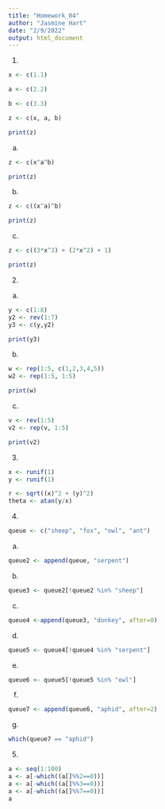 ```yaml
---
title: "Homework_04"
author: "Jasmine Hart"
date: "2/9/2022"
output: html_document
---
```


1.

``` r
x <- c(1.1) 

a <- c(2.2)

b <- c(3.3)
```

``` r
z <- c(x, a, b)

print(z)
```

a)
``` r
z <- c(x^a^b)

print(z)
```

b)
``` r
z <- c((x^a)^b)

print(z)
```

c)
``` r
z <- c((3*x^3) + (2*x^2) + 1)

print(z)
```

2.

a)
``` r
y <- c(1:8)
y2 <- rev(1:7)
y3 <- c(y,y2)

print(y3)
```

b)
```r
w <- rep(1:5, c(1,2,3,4,5))
w2 <- rep(1:5, 1:5)

print(w)
```

c)
``` r
v <- rev(1:5)
v2 <- rep(v, 1:5)

print(v2)
```

3.
``` r
x <- runif(1)
y <- runif(1)

r <- sqrt((x)^2 + (y)^2)
theta <- atan(y/x)

```

4.
```r
queue <- c("sheep", "fox", "owl", "ant")
```

a)
```r
queue2 <- append(queue, "serpent")
```

b)
```r
queue3 <- queue2[!queue2 %in% "sheep"]
```

c)
```r
queue4 <-append(queue3, "donkey", after=0)
```

d)
```r
queue5 <- queue4[!queue4 %in% "serpent"]
```

e)
```r
queue6 <- queue5[!queue5 %in% "owl"]
```

f)
```r
queue7 <- append(queue6, "aphid", after=2)
```

g)
```r
which(queue7 == "aphid")
```

5.
```r
a <- seq(1:100)
a <- a[-which((a[]%%2==0))]
a <- a[-which((a[]%%3==0))]
a <- a[-which((a[]%%7==0))]
a
```